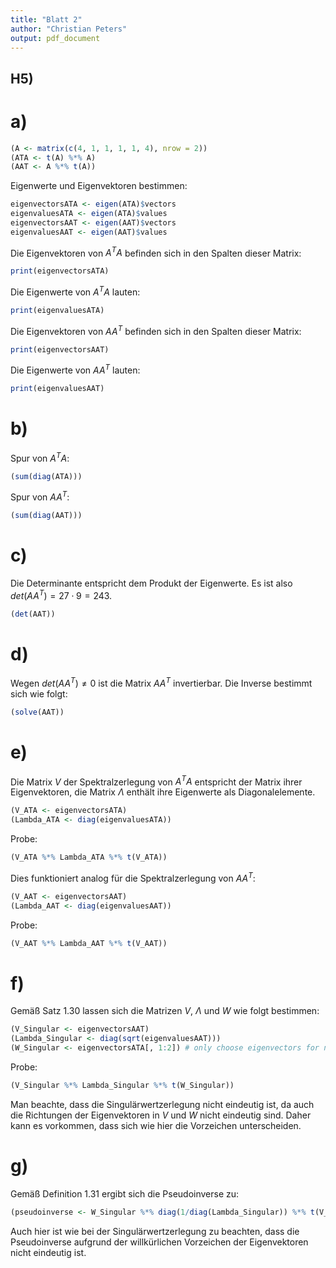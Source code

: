 ```yaml
---
title: "Blatt 2"
author: "Christian Peters"
output: pdf_document
---
```


## H5)

# a)

```r
(A <- matrix(c(4, 1, 1, 1, 1, 4), nrow = 2))
(ATA <- t(A) %*% A)
(AAT <- A %*% t(A))
```

Eigenwerte und Eigenvektoren bestimmen:
```r
eigenvectorsATA <- eigen(ATA)$vectors
eigenvaluesATA <- eigen(ATA)$values
eigenvectorsAAT <- eigen(AAT)$vectors
eigenvaluesAAT <- eigen(AAT)$values
```

Die Eigenvektoren von $A^TA$ befinden sich in den Spalten dieser Matrix:
```r
print(eigenvectorsATA)
```

Die Eigenwerte von $A^TA$ lauten:
```r
print(eigenvaluesATA)
```

Die Eigenvektoren von $AA^T$ befinden sich in den Spalten dieser Matrix:
```r
print(eigenvectorsAAT)
```

Die Eigenwerte von $AA^T$ lauten:
```r
print(eigenvaluesAAT)
```

# b)

Spur von $A^TA$:
```r
(sum(diag(ATA)))
```
Spur von $AA^T$:
```r
(sum(diag(AAT)))
```

# c)

Die Determinante entspricht dem Produkt der Eigenwerte. Es ist also
$det(AA^T) = 27 \cdot 9 = 243$.
```r
(det(AAT))
```

# d)

Wegen $det(AA^T) \neq 0$ ist die Matrix $AA^T$ invertierbar. Die Inverse bestimmt
sich wie folgt:
```r
(solve(AAT))
```

# e)

Die Matrix $V$ der Spektralzerlegung von $A^TA$ entspricht der Matrix ihrer
Eigenvektoren, die Matrix $\Lambda$ enthält ihre Eigenwerte als Diagonalelemente.
```r
(V_ATA <- eigenvectorsATA)
(Lambda_ATA <- diag(eigenvaluesATA))
```

Probe:
```r
(V_ATA %*% Lambda_ATA %*% t(V_ATA))
```

Dies funktioniert analog für die Spektralzerlegung von $AA^T$:
```r
(V_AAT <- eigenvectorsAAT)
(Lambda_AAT <- diag(eigenvaluesAAT))
```

Probe:
```r
(V_AAT %*% Lambda_AAT %*% t(V_AAT))
```

# f)

Gemäß Satz 1.30 lassen sich die Matrizen $V$, $\Lambda$ und $W$ wie folgt bestimmen:
```r
(V_Singular <- eigenvectorsAAT)
(Lambda_Singular <- diag(sqrt(eigenvaluesAAT)))
(W_Singular <- eigenvectorsATA[, 1:2]) # only choose eigenvectors for non-zero eigenvalues
```

Probe:
```r
(V_Singular %*% Lambda_Singular %*% t(W_Singular))
```

Man beachte, dass die Singulärwertzerlegung nicht eindeutig ist, da auch die
Richtungen der Eigenvektoren in $V$ und $W$ nicht eindeutig sind. Daher kann es
vorkommen, dass sich wie hier die Vorzeichen unterscheiden.

# g)

Gemäß Definition 1.31 ergibt sich die Pseudoinverse zu:
```r
(pseudoinverse <- W_Singular %*% diag(1/diag(Lambda_Singular)) %*% t(V_Singular))
```

Auch hier ist wie bei der Singulärwertzerlegung zu beachten, dass die Pseudoinverse
aufgrund der willkürlichen Vorzeichen der Eigenvektoren nicht eindeutig ist.